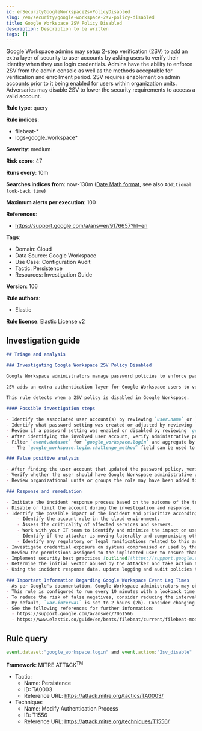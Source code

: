 ```yaml
---
id: enSecurityGoogleWorkspace2svPolicyDisabled
slug: /en/security/google-workspace-2sv-policy-disabled
title: Google Workspace 2SV Policy Disabled
description: Description to be written
tags: []
---
```


<div id="google-workspace-2sv-policy-disabled"></div>

Google Workspace admins may setup 2-step verification (2SV) to add an extra layer of security to user accounts by asking users to verify their identity when they use login credentials. Admins have the ability to enforce 2SV from the admin console as well as the methods acceptable for verification and enrollment period. 2SV requires enablement on admin accounts prior to it being enabled for users within organization units. Adversaries may disable 2SV to lower the security requirements to access a valid account.

**Rule type**: query

**Rule indices**: 

* filebeat-*
* logs-google_workspace*

**Severity**: medium

**Risk score**: 47

**Runs every**: 10m

**Searches indices from**: now-130m ([Date Math format](((ref))/common-options.html#date-math), see also <DocLink id="enSecurityRulesUiCreate" section="set-the-rules-schedule">`Additional look-back time`</DocLink>)

**Maximum alerts per execution**: 100

**References**: 

* https://support.google.com/a/answer/9176657?hl=en

**Tags**: 

* Domain: Cloud
* Data Source: Google Workspace
* Use Case: Configuration Audit
* Tactic: Persistence
* Resources: Investigation Guide

**Version**: 106

**Rule authors**: 

* Elastic

**Rule license**: Elastic License v2

## Investigation guide

```markdown
## Triage and analysis

### Investigating Google Workspace 2SV Policy Disabled

Google Workspace administrators manage password policies to enforce password requirements for an organization's compliance needs. Administrators have the capability to set restrictions on password length, reset frequencies, reuse capability, expiration, and much more. Google Workspace also allows multi-factor authentication (MFA) and 2-step verification (2SV) for authentication. 2SV allows users to verify their identity using security keys, Google prompt, authentication codes, text messages, and more.

2SV adds an extra authentication layer for Google Workspace users to verify their identity. If 2SV or MFA aren't implemented, users only authenticate with their user name and password credentials. This authentication method has often been compromised and can be susceptible to credential access techniques when weak password policies are used.

This rule detects when a 2SV policy is disabled in Google Workspace.

#### Possible investigation steps

- Identify the associated user account(s) by reviewing `user.name` or `source.user.email` in the alert.
- Identify what password setting was created or adjusted by reviewing `google_workspace.admin.setting.name`.
- Review if a password setting was enabled or disabled by reviewing `google_workspace.admin.new_value` and `google_workspace.admin.old_value`.
- After identifying the involved user account, verify administrative privileges are scoped properly.
- Filter `event.dataset` for `google_workspace.login` and aggregate by `user.name`, `event.action`.
  - The `google_workspace.login.challenge_method` field can be used to identify the challenge method that was used for failed and successful logins.

### False positive analysis

- After finding the user account that updated the password policy, verify whether the action was intentional.
- Verify whether the user should have Google Workspace administrative privileges that allow them to modify password policies.
- Review organizational units or groups the role may have been added to and ensure its privileges are properly aligned.

### Response and remediation

- Initiate the incident response process based on the outcome of the triage.
- Disable or limit the account during the investigation and response.
- Identify the possible impact of the incident and prioritize accordingly; the following actions can help you gain context:
    - Identify the account role in the cloud environment.
    - Assess the criticality of affected services and servers.
    - Work with your IT team to identify and minimize the impact on users.
    - Identify if the attacker is moving laterally and compromising other accounts, servers, or services.
    - Identify any regulatory or legal ramifications related to this activity.
- Investigate credential exposure on systems compromised or used by the attacker to ensure all compromised accounts are identified. Reset passwords or delete API keys as needed to revoke the attacker's access to the environment. Work with your IT teams to minimize the impact on business operations during these actions.
- Review the permissions assigned to the implicated user to ensure that the least privilege principle is being followed.
- Implement security best practices [outlined](https://support.google.com/a/answer/7587183) by Google.
- Determine the initial vector abused by the attacker and take action to prevent reinfection via the same vector.
- Using the incident response data, update logging and audit policies to improve the mean time to detect (MTTD) and the mean time to respond (MTTR).

### Important Information Regarding Google Workspace Event Lag Times
- As per Google's documentation, Google Workspace administrators may observe lag times ranging from minutes up to 3 days between the time of an event's occurrence and the event being visible in the Google Workspace admin/audit logs.
- This rule is configured to run every 10 minutes with a lookback time of 130 minutes.
- To reduce the risk of false negatives, consider reducing the interval that the Google Workspace (formerly G Suite) Filebeat module polls Google's reporting API for new events.
- By default, `var.interval` is set to 2 hours (2h). Consider changing this interval to a lower value, such as 10 minutes (10m).
- See the following references for further information:
  - https://support.google.com/a/answer/7061566
  - https://www.elastic.co/guide/en/beats/filebeat/current/filebeat-module-google_workspace.html
```

## Rule query

```js
event.dataset:"google_workspace.login" and event.action:"2sv_disable"

```

**Framework**: MITRE ATT&CK<sup>TM</sup>

* Tactic:
    * Name: Persistence
    * ID: TA0003
    * Reference URL: https://attack.mitre.org/tactics/TA0003/
* Technique:
    * Name: Modify Authentication Process
    * ID: T1556
    * Reference URL: https://attack.mitre.org/techniques/T1556/

